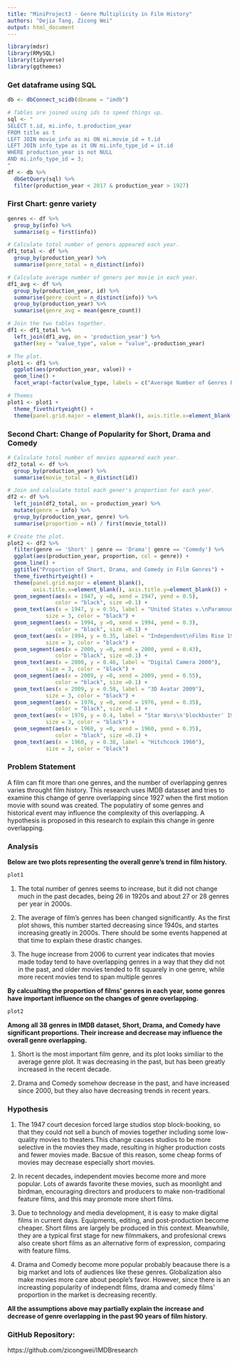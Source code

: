 ```yaml
---
title: "MiniProject3 - Genre Multiplicity in Film History"
authors: "Dejia Tang, Zicong Wei"
output: html_document
---
```


```r
library(mdsr)
library(RMySQL)
library(tidyverse)
library(ggthemes)
```

### Get dataframe using SQL
```r
db <- dbConnect_scidb(dbname = "imdb")

# Tables are joined using ids to speed things up.
sql <- "
SELECT t.id, mi.info, t.production_year
FROM title as t
LEFT JOIN movie_info as mi ON mi.movie_id = t.id
LEFT JOIN info_type as it ON mi.info_type_id = it.id
WHERE production_year is not NULL
AND mi.info_type_id = 3;
"
df <- db %>%
  dbGetQuery(sql) %>%
  filter(production_year < 2017 & production_year > 1927)
```

### First Chart: genre variety
```r
genres <- df %>%
  group_by(info) %>%
  summarise(g = first(info))

# Calculate totol number of geners appeared each year.
df1_total <- df %>%
  group_by(production_year) %>%
  summarise(genre_total = n_distinct(info))

# Calculate average number of geners per movie in each year.
df1_avg <- df %>%
  group_by(production_year, id) %>%
  summarise(genre_count = n_distinct(info)) %>%
  group_by(production_year) %>%
  summarise(genre_avg = mean(genre_count))

# Join the two tables together.
df1 <- df1_total %>%
  left_join(df1_avg, on = 'production_year') %>%
  gather(key = "value_type", value = "value",-production_year)

# The plot.
plot1 <- df1 %>%
  ggplot(aes(production_year, value)) +
  geom_line() +
  facet_wrap(~factor(value_type, labels = c("Average Number of Genres Per Film", "Total Number of Genres")), scale = "free")

# Themes
plot1 <- plot1 +
  theme_fivethirtyeight() +
  theme(panel.grid.major = element_blank(), axis.title.x=element_blank(), axis.title.y=element_blank())
```

### Second Chart: Change of Popularity for Short, Drama and Comedy
```r
# Calculate totol number of movies appeared each year.
df2_total <- df %>%
  group_by(production_year) %>%
  summarise(movie_total = n_distinct(id))

# Join and calculate totol each gener's proportion for each year.
df2 <- df %>%
  left_join(df2_total, on = production_year) %>%
  mutate(genre = info) %>%
  group_by(production_year, genre) %>%
  summarise(proportion = n() / first(movie_total))

# Create the plot.
plot2 <- df2 %>%
  filter(genre == 'Short' | genre == 'Drama'| genre == 'Comedy') %>%
  ggplot(aes(production_year, proportion, col = genre)) +
  geom_line() +
  ggtitle("Proportion of Short, Drama, and Comedy in Film Genres") +
  theme_fivethirtyeight() +
  theme(panel.grid.major = element_blank(),
        axis.title.x=element_blank(), axis.title.y=element_blank()) +
  geom_segment(aes(x = 1947, y =0, xend = 1947, yend = 0.5), 
               color = "black", size =0.1) +
  geom_text(aes(x = 1947, y = 0.55, label = "United States v.\nParamount Pictures, Inc. 1947"), 
            size = 3, color = "black") +
  geom_segment(aes(x = 1994, y =0, xend = 1994, yend = 0.3), 
               color = "black", size =0.1) +
  geom_text(aes(x = 1994, y = 0.35, label = "Independent\nFilms Rise 1994"), 
            size = 3, color = "black") +
  geom_segment(aes(x = 2000, y =0, xend = 2000, yend = 0.43), 
               color = "black", size =0.1) +
  geom_text(aes(x = 2000, y = 0.46, label = "Digital Camera 2000"), 
            size = 3, color = "black") +
  geom_segment(aes(x = 2009, y =0, xend = 2009, yend = 0.55), 
               color = "black", size =0.1) +
  geom_text(aes(x = 2009, y = 0.58, label = "3D Avatar 2009"), 
            size = 3, color = "black") +
  geom_segment(aes(x = 1976, y =0, xend = 1976, yend = 0.35), 
               color = "black", size =0.1) +
  geom_text(aes(x = 1976, y = 0.4, label = "Star Wars\n'blockbuster' 1976"), 
            size = 3, color = "black") +
  geom_segment(aes(x = 1960, y =0, xend = 1960, yend = 0.35), 
               color = "black", size =0.1) +
  geom_text(aes(x = 1960, y = 0.38, label = "Hitchcock 1960"), 
            size = 3, color = "black")
```

### Problem Statement
A film can fit more than one genres, and the number of overlapping genres varies throught film history. This research uses IMDB datasset and tries to examine this change of genre overlapping since 1927 when the first motion movie with sound was created. The populatiry of some genres and historical event may influence the complexity of this overlapping. A hypothesis is proposed in this research to explain this change in genre overlapping.  

### Analysis
**Below are two plots representing the overall genre's trend in film history.**  
```r
plot1
```

1. The total number of genres seems to increase, but it did not change much in the past decades, being 26 in 1920s and about 27 or 28 genres per year in 2000s. 

2. The average of film's genres has been changed significantly. As the first plot shows, this number started decreasing since 1940s, and startes increasing greatly in 2000s. There should be some events happened at that time to explain these drastic changes. 

3. The huge increase from 2006 to current year indicates that movies made today tend to have overlapping genres in a way that they did not in the past, and older movies tended to fit squarely in one genre, while more recent movies tend to span multiple genres

**By calcualting the proportion of films' genres in each year, some genres have important influence on the changes of genre overlapping.**  

```r
plot2
```

**Among all 38 genres in IMDB dataset, Short, Drama, and Comedy have significant proportions. Their increase and decrease may influence the overall genre overlapping.**  

1. Short is the most important film genre, and its plot looks similiar to the average genre plot. It was decreasing in the past, but has been greatly increased in the recent decade. 

2. Drama and Comedy somehow decrease in the past, and have increased since 2000, but they also have decreasing trends in recent years. 

### Hypothesis

1. The 1947 court decesion forced large studios stop block-booking, so that they could not sell a bunch of movies together including some low-quality movies to theaters.This change causes studios to be more selective in the movies they made, resulting in higher production costs and fewer movies made. 
Bacsue of this reason, some cheap forms of movies may decrease especially short movies. 

2. In recent decades, independent movies become more and more popular. Lots of awards favorite these movies, such as moonlight and birdman, encouraging directors and producers to make non-traditional feature films, and this may promote more short films. 

3. Due to technology and media development, it is easy to make digital films in current days. Equipments, editing, and post-production become cheaper. Short films are largely be produced in this context. Meanwhile, they are a typical first stage for new filmmakers, and profesional crews also create short films as an alternative form of expression, comparing with feature films. 

4. Drama and Comedy become more popular probably beacause there is a big market and lots of audiences like these genres. Globalization also make movies more care about people's favor. However, since there is an increasting popularity of independt films, drama and comedy films' proportion in the market is decreasing recently. 

**All the assumptions above may partially explain the increase and decrease of genre overlapping in the past 90 years of film history.**  

### GitHub Repository:
https://github.com/zicongwei/IMDBresearch

